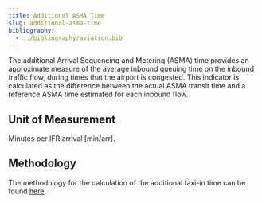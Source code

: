 ```yaml
---
title: Additional ASMA Time
slug: additional-asma-time
bibliography:
  - ../bibliography/aviation.bib
---
```



The additional Arrival Sequencing and Metering (ASMA) time provides an approximate measure of the average inbound queuing time on the inbound traffic flow, during times that the airport is congested. 
This indicator is calculated as the difference between the actual ASMA transit time and a reference ASMA time estimated for each inbound flow.

## Unit of Measurement
Minutes per IFR arrival [min/arr].

## Methodology
The methodology for the calculation of the additional taxi-in time can be found [here](../methodology/additional-asma-time.qmd).